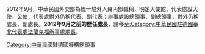 2012年9月，中華民國外交部為統一駐外人員內部職稱，明定大使館、代表處設大使、公使，代表處對外仍稱代表、副代表；辦事處設總領事、副總領事，對外仍稱處長、副處長。'''2012年9月之前的歷任處長'''，請移至[[:Category:中華民國駐德國臺北代表處法蘭克福辦事處處長|:Category:中華民國駐德國臺北代表處法蘭克福辦事處處長]]。

[[Category:中華民國駐德國機構總領事|Category:中華民國駐德國機構總領事]]